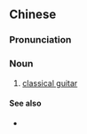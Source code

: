 ==Chinese==
{{zh-forms|type=22}}

===Pronunciation===
{{zh-pron
|m=gǔdiǎn jítā
|c=gu2 din2 gat1 taa1
|cat=n
}}

===Noun===
{{zh-noun}}

# [[classical guitar]]

====See also====
* {{zh-l|木吉他}}

{{zh-cat|Musical instruments}}